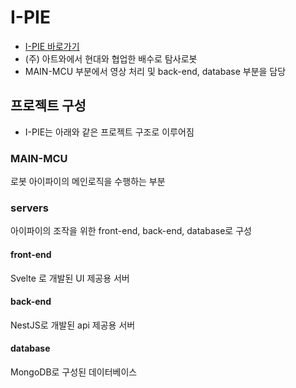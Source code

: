
# I-PIE

- [I-PIE 바로가기](https://hyundai.artwa.kr/)
- (주) 아트와에서 현대와 협업한 배수로 탐사로봇
- MAIN-MCU 부분에서 영상 처리 및 back-end, database 부분을 담당

## 프로젝트 구성

- I-PIE는 아래와 같은 프로젝트 구조로 이루어짐

<FileTree>
  <FileTree.Folder name="I-PIE" defaultOpen>
    <FileTree.File name="MAIN-MCU" />
    <FileTree.Folder name="servers" defaultOpen>
      <FileTree.File name="front-end" />
      <FileTree.File name="back-end" />
      <FileTree.File name="database" />
    </FileTree.Folder>
  </FileTree.Folder>
</FileTree>

### MAIN-MCU

로봇 아이파이의 메인로직을 수행하는 부분

### servers

아이파이의 조작을 위한 front-end, back-end, database로 구성

#### front-end

Svelte 로 개발된 UI 제공용 서버

#### back-end

NestJS로 개발된 api 제공용 서버

#### database

MongoDB로 구성된 데이터베이스

